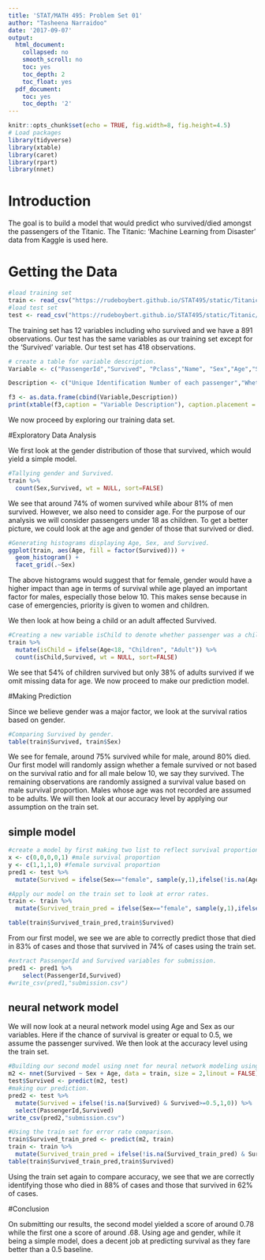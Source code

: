 ```yaml
---
title: 'STAT/MATH 495: Problem Set 01'
author: "Tasheena Narraidoo"
date: '2017-09-07'
output:
  html_document:
    collapsed: no
    smooth_scroll: no
    toc: yes
    toc_depth: 2
    toc_float: yes
  pdf_document:
    toc: yes
    toc_depth: '2'
---
```


```r
knitr::opts_chunk$set(echo = TRUE, fig.width=8, fig.height=4.5)
# Load packages
library(tidyverse)
library(xtable)
library(caret)
library(rpart)
library(nnet)
```

# Introduction
The goal is to build a model that would predict who survived/died amongst the passengers of the Titanic. The Titanic: 'Machine Learning from Disaster' data from Kaggle is used here. 

# Getting the Data

```r
#load training set 
train <- read_csv("https://rudeboybert.github.io/STAT495/static/Titanic/train.csv")
#load test set
test <- read_csv("https://rudeboybert.github.io/STAT495/static/Titanic/test.csv")

```

The training set has 12 variables including who survived and we have a 891 observations.
Our test has the same variables as our training set except for the 'Survived' variable. Our test set has 418 observations.
```r
# create a table for variable description.
Variable <- c("PassengerId","Survived", "Pclass","Name", "Sex","Age","SibSp"," Parch"," Ticket","Fare","Cabin","Embarked")

Description <- c("Unique Identification Number of each passenger","Whether passenger survived(1) or died(0)","Passenger's class","Name of passenger","sex of passenger","Age of passenger","Number of sibblings and/or spouses with them","Number of parents and/or children with them","Passenger's ticket number","Fare","Cabin","Port of Embarkation")

f3 <- as.data.frame(cbind(Variable,Description))
print(xtable(f3,caption = "Variable Description"), caption.placement = 'top',comment=F, type="html")
```

We now proceed by exploring our training data set.

#Exploratory Data Analysis

We first look at the gender distribution of those that survived, which would yield a simple model.
```r
#Tallying gender and Survived.
train %>%
  count(Sex,Survived, wt = NULL, sort=FALSE)
```

We see that around 74% of women survived while abour 81% of men survived. However, we also need to consider age. For the purpose of our analysis we will consider passengers under 18 as children. To get a better picture, we could look at the age and gender of those that survived or died.

```r
#Generating histograms displaying Age, Sex, and Survived.
ggplot(train, aes(Age, fill = factor(Survived))) + 
  geom_histogram() + 
  facet_grid(.~Sex)
```

The above histograms would suggest that for female, gender would have a higher impact than age in terms of survival while age played an important factor for males, especially those below 10. This makes sense because in case of emergencies, priority is given to women and children.

We then look at how being a child or an adult affected Survived.
```r
#Creating a new variable isChild to denote whether passenger was a child or an adult.
train %>%
  mutate(isChild = ifelse(Age<18, "Children", "Adult")) %>%
  count(isChild,Survived, wt = NULL, sort=FALSE)
```

We see that 54% of children survived but only 38% of adults survived if we omit missing data for age. We now proceed to make our prediction model.

#Making Prediction 

Since we believe gender was a major factor, we look at the survival ratios based on gender.

```r
#Comparing Survived by gender.
table(train$Survived, train$Sex)
```

We see for female, around 75% survived while for male, around 80% died. Our first model will randomly assign whether a female survived or not based on the survival ratio and for all male below 10, we say they survived. The remaining observations are randomly assigned a survival value based on male survival proportion. Males whose age was not recorded are assumed to be adults. We will then look at our accuracy level by applying our assumption on the train set.

## simple model

```r
#create a model by first making two list to reflect survival proportion of each gender and proceed by assigning whether an obserbation survived using our assumptions.
x <- c(0,0,0,0,1) #male survival proportion
y <- c(1,1,1,0) #female survival proportion
pred1 <- test %>%
  mutate(Survived = ifelse(Sex=="female", sample(y,1),ifelse(!is.na(Age) & Age <= 10,1,sample(x,1)))) 

#Apply our model on the train set to look at error rates.
train <- train %>%
  mutate(Survived_train_pred = ifelse(Sex=="female", sample(y,1),ifelse(!is.na(Age) & Age <= 10,1,sample(x,1)))) 

table(train$Survived_train_pred,train$Survived)
```

From our first model, we see we are able to correctly predict those that died in 83% of cases and those that survived in 74% of cases using the train set.

```r
#extract PassengerId and Survived variables for submission.
pred1 <- pred1 %>%
    select(PassengerId,Survived)
#write_csv(pred1,"submission.csv")
```

## neural network model

We will now look at a neural network model using Age and Sex as our variables. Here if the chance of survival is greater or equal to 0.5, we assume the passenger survived. We then look at the accuracy level using the train set.

```r
#Building our second model using nnet for neural network modeling using our assumptions.
m2 <- nnet(Survived ~ Sex + Age, data = train, size = 2,linout = FALSE)
test$Survived <- predict(m2, test)
#making our prediction.
pred2 <- test %>%
  mutate(Survived = ifelse(!is.na(Survived) & Survived>=0.5,1,0)) %>%
  select(PassengerId,Survived)
write_csv(pred2,"submission.csv")

#Using the train set for error rate comparison.
train$Survived_train_pred <- predict(m2, train)
train <- train %>%
  mutate(Survived_train_pred = ifelse(!is.na(Survived_train_pred) & Survived_train_pred>=0.5,1,0)) 
table(train$Survived_train_pred,train$Survived)

```

Using the train set again to compare accuracy, we see that we are correctly identifying those who died in 88% of cases and those that survived in 62% of cases.

#Conclusion

On submitting our results, the second model yielded a score of around 0.78 while the first one a score of around .68. Using age and gender, while it being a simple model, does a decent job at predicting survival as they fare better than a 0.5 baseline.
